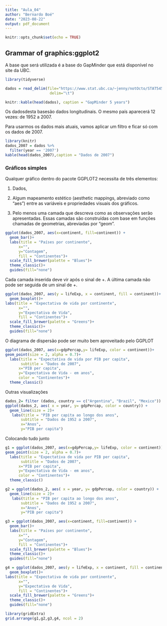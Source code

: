 ---
title: "Aula_04"
author: "Bernardo Boé"
date: "2023-08-22"
output: pdf_document
---

```{r setup, include=FALSE}
knitr::opts_chunk$set(echo = TRUE)
```

## Grammar of graphics:ggplot2
A base que será utilizada é a base do GapMinder que está disponível no site da UBC.

```{r}
library(tidyverse)

dados = read_delim(file="https://www.stat.ubc.ca/~jenny/notOcto/STAT545A/examples/gapminder/data/gapminderDataFiveYear.txt",
                    delim="\t")

knitr::kable(head(dados), caption = "GapMinder 5 years")


```
Os dadosdesta basesão dados longitudinais. O mesmo país aparecerá 12 vezes: de 1952 a 2007.

Para usarmos os dados mais atuais, vamos aplicar um filtro e ficar só com os dados de 2007.

```{r}
library(knitr)
dados_2007 = dados %>%
  filter(year == '2007')
kable(head(dados_2007),caption = "Dados de 2007")

```

### Gráficos simples

Qualquer gráfico dentro do pacote GGPLOT2 necessita de três elementos: 

1) Dados,

2) Algum mapeamento estético (aesthetic mappings, abreviado como “aes”) entre as variáveis e propriedades visuais dos gráficos.

3) Pelo menos uma camada que descreva como as observações serão apresentadas. Essas camadas são construídas com base em funções chamadas de geometrias, abreviadas por “geom”. 

```{r}
ggplot(dados_2007, aes(x=continent, fill=continent)) +
  geom_bar()+
  labs(title = "Países por continente",
      x="",
      y="Contagem",
      fill = "Continentes")+
  scale_fill_brewer(palette = "Blues")+
  theme_classic()+
  guides(fill="none")
```

Cada camada inserida deve vir após o sinal de +. A última camada não pode ser seguida de um sinal de +.

```{r}
ggplot(dados_2007, aes(y = lifeExp, x = continent, fill = continent))+
  geom_boxplot()+
labs(title = "Expectativa de vida por continente",
      x="",
      y="Expectativa de Vida",
      fill = "Continentes")+
  scale_fill_brewer(palette = "Greens")+
  theme_classic()+
  guides(fill="none")
```

O diagrama de dispersão pode ser muito bem aproveitado pelo GGPLOT

```{r}
ggplot(dados_2007, aes(x=gdpPercap,y= lifeExp, color = continent))+
geom_point(size = 2, alpha = 0.7)+
  labs(title = "Expectativa de vida por PIB per capita",
       subtitle = "Dados de 2007",
      x="PIB per capita",
      y="Expectativa de Vida - em anos",
      color = "Continentes")+
  theme_classic()


```
Outras visualizações

```{r}
dados_2= filter (dados, country == c("Argentina", "Brazil", "Mexico"))
ggplot(dados_2, aes( x = year, y= gdpPercap, color = country)) +
  geom_line(size = 2)+
   labs(title = "PIB per capita ao longo dos anos",
       subtitle = "Dados de 1952 a 2007",
       x="Anos",
       y="PIB per capita")
```

Colocando tudo junto

```{r, message = FALSE, echo = FALSE}
g1 = ggplot(dados_2007, aes(x=gdpPercap,y= lifeExp, color = continent))+
geom_point(size = 2, alpha = 0.7)+
  labs(title = "Expectativa de vida por PIB per capita",
       subtitle = "Dados de 2007",
      x="PIB per capita",
      y="Expectativa de Vida - em anos",
      color = "Continentes")+
  theme_classic()

g2 = ggplot(dados_2, aes( x = year, y= gdpPercap, color = country)) +
  geom_line(size = 2)+
   labs(title = "PIB per capita ao longo dos anos",
       subtitle = "Dados de 1952 a 2007",
       x="Anos",
       y="PIB per capita")

g3 = ggplot(dados_2007, aes(x=continent, fill=continent)) +
  geom_bar()+
  labs(title = "Países por continente",
      x="",
      y="Contagem",
      fill = "Continentes")+
  scale_fill_brewer(palette = "Blues")+
  theme_classic()+
  guides(fill="none")

g4 = ggplot(dados_2007, aes(y = lifeExp, x = continent, fill = continent))+
  geom_boxplot()+
labs(title = "Expectativa de vida por continente",
      x="",
      y="Expectativa de Vida",
      fill = "Continentes")+
  scale_fill_brewer(palette = "Greens")+
  theme_classic()+
  guides(fill="none")

library(gridExtra)
grid.arrange(g1,g2,g3,g4, ncol = 2)

```